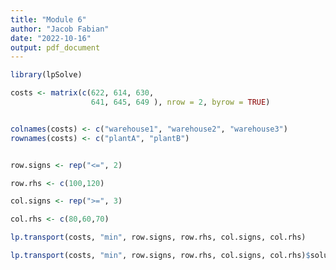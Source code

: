 ```yaml
---
title: "Module 6"
author: "Jacob Fabian"
date: "2022-10-16"
output: pdf_document
---
```


```r
library(lpSolve)
```

```r
costs <- matrix(c(622, 614, 630,
                  641, 645, 649 ), nrow = 2, byrow = TRUE)


colnames(costs) <- c("warehouse1", "warehouse2", "warehouse3")
rownames(costs) <- c("plantA", "plantB")


row.signs <- rep("<=", 2)

row.rhs <- c(100,120)

col.signs <- rep(">=", 3)

col.rhs <- c(80,60,70)

lp.transport(costs, "min", row.signs, row.rhs, col.signs, col.rhs)

lp.transport(costs, "min", row.signs, row.rhs, col.signs, col.rhs)$solution
```
